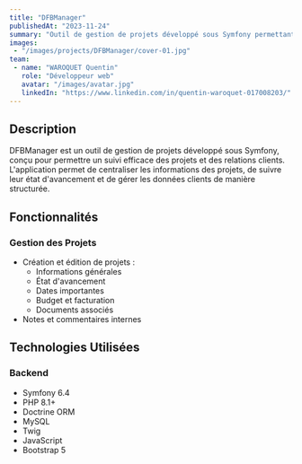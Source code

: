```yaml
---
title: "DFBManager"
publishedAt: "2023-11-24"
summary: "Outil de gestion de projets développé sous Symfony permettant le suivi détaillé des projets et des relations clients"
images:
 - "/images/projects/DFBManager/cover-01.jpg"
team:
 - name: "WAROQUET Quentin"
   role: "Développeur web"
   avatar: "/images/avatar.jpg"
   linkedIn: "https://www.linkedin.com/in/quentin-waroquet-017008203/"
---
```


## Description

DFBManager est un outil de gestion de projets développé sous Symfony, conçu pour permettre un suivi efficace des projets et des relations clients. L'application permet de centraliser les informations des projets, de suivre leur état d'avancement et de gérer les données clients de manière structurée.

## Fonctionnalités

### Gestion des Projets

- Création et édition de projets :
     - Informations générales
     - État d'avancement
     - Dates importantes
     - Budget et facturation
     - Documents associés
- Notes et commentaires internes

## Technologies Utilisées

### Backend
- Symfony 6.4
- PHP 8.1+
- Doctrine ORM
- MySQL
- Twig
- JavaScript
- Bootstrap 5